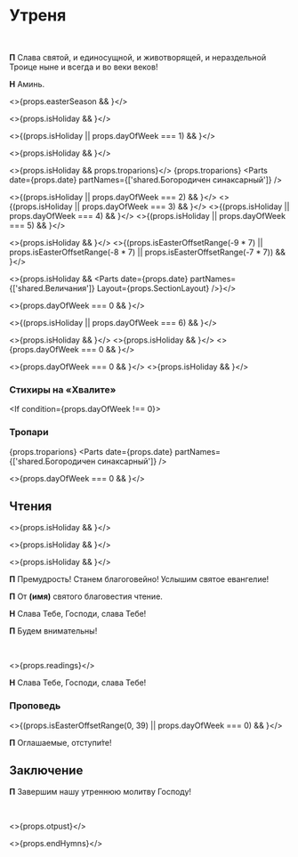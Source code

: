 
<span id="nachalo" />

# Утреня

<br />

**П** Слава святой, и единосущной, и животворящей, и нераздельной Троице ныне и всегда и во веки веков!

**Н** Аминь.

<>{props.easterSeason && <MdxLoader src="Shared/EasterTroparion3x" lang={props.lang} />}</>

<>{props.isHoliday && <MdxLoader src="Matins/VelikayaEktenia" lang={props.lang} />}</>

<>{(props.isHoliday || props.dayOfWeek === 1) && <MdxLoader src="Matins/Prayer1" lang={props.lang} />}</>

<>{props.isHoliday && <MdxLoader src="Matins/BogGospod" lang={props.lang} />}</>

<>{props.isHoliday && props.troparions}</>
<If condition={props.isHoliday}>
  {props.troparions}
  <Parts
      date={props.date}
      partNames={['shared.Богородичен синаксарный']}
  />
</If>

<>{(props.isHoliday || props.dayOfWeek === 2) && <MdxLoader src="Matins/Prayer2" lang={props.lang} />}</>
<>{(props.isHoliday || props.dayOfWeek === 3) && <MdxLoader src="Matins/Prayer3" lang={props.lang} />}</>
<>{(props.isHoliday || props.dayOfWeek === 4) && <MdxLoader src="Matins/Prayer4" lang={props.lang} />}</>
<>{(props.isHoliday || props.dayOfWeek === 5) && <MdxLoader src="Matins/Prayer7" lang={props.lang} />}</>

<>{props.isHoliday && <MdxLoader src="Matins/Polijeley" lang={props.lang} />}</>
<>{(props.isEasterOffsetRange(-9 * 7) || props.isEasterOffsetRange(-8 * 7) || props.isEasterOffsetRange(-7 * 7)) && <MdxLoader src="Matins/Psalm136" lang={props.lang} />}</>

<>{props.isHoliday && <Parts date={props.date} partNames={['shared.Величания']} Layout={props.SectionLayout} />}</>

<>{props.dayOfWeek === 0 && <MdxLoader src="Matins/TropsVoskr" lang={props.lang} />}</>

<>{(props.isHoliday || props.dayOfWeek === 6) && <MdxLoader src="Matins/Prayer8" lang={props.lang} />}</>

<>{props.isHoliday && <MdxLoader src="Matins/Prayer10" lang={props.lang} />}</>
<>{props.isHoliday && <MdxLoader src="Shared/Psalm50" lang={props.lang} />}</>
<>{props.dayOfWeek === 0 && <MdxLoader src="Matins/PesnBogoroditsy" lang={props.lang} />}</>

<MdxLoader src="Matins/Prayer11" lang={props.lang} />

<>{props.dayOfWeek === 0 && <MdxLoader src="Matins/Sviat" lang={props.lang} />}</>
<>{props.isHoliday && <Exapostilari date={props.date}/>}</>

<MdxLoader src="Matins/HvalitniePsalmi" lang={props.lang} />

### Стихиры на «Хвалите»

<StihiriNaHvalite date={props.date} day={props.day} />
<MdxLoader src="Matins/Slavoslovie" lang={props.lang} />

<If condition={props.dayOfWeek !== 0}>
  ### Тропари

  {props.troparions}
  <Parts
    date={props.date}
    partNames={['shared.Богородичен синаксарный']}
  />
</If>

<>{props.dayOfWeek === 0 && <MdxLoader src="Matins/TropsOtp" lang={props.lang} glas={props.day.glas} />}</>

<span id="reading" />

## Чтения

<Stepenny day={props.day} date={props.date} />

<Prokimens day={props.day} date={props.date} />

<>{props.isHoliday && <MdxLoader src="Matins/Prayer9" lang={props.lang} />}</>

<>{props.isHoliday && <MdxLoader src="Matins/Prokimen2" lang={props.lang} />}</>

<>{props.isHoliday && <MdxLoader src="Matins/Vstavka" lang={props.lang} />}</>

**П** Премудрость! Станем благоговейно! Услышим святое евангелие!

**П** От **(имя)** святого благовестия чтение.

**Н** Слава Тебе, Господи, слава Тебе!

**П** Будем внимательны!

<br />

<>{props.readings}</>

**Н** Слава Тебе, Господи, слава Тебе!

### Проповедь

<>{(props.isEasterOffsetRange(0, 39) || props.dayOfWeek === 0) && <MdxLoader src="Matins/VoskresnajaPesn" lang={props.lang} />}</>

<MdxLoader src="Shared/EkteniaOglash" lang={props.lang} />
<MdxLoader src="Matins/PrayerKatekhumens" lang={props.lang} />

**П** Оглашаемые, отступи́те!

<MdxLoader src="Shared/SugubajaKratkaja" lang={props.lang} />

## Заключение

**П** Завершим нашу утреннюю молитву Господу!

<MdxLoader src="Matins/Prayer12" lang={props.lang} />
<br />
<MdxLoader src="Matins/PrayerGlavopriklonnaja" lang={props.lang} />

<>{props.otpust}</>

<>{props.endHymns}</>
